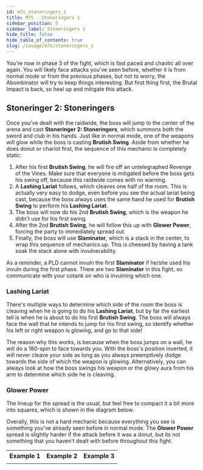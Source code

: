 ```yaml
---
id: m7s_stoneringers_1
title: M7S - Stoneringers 1
sidebar_position: 5
sidebar_label: Stoneringers 1
hide_title: false
hide_table_of_contents: true
slug: /savage/m7s/stoneringers_1
---
```


You're now in phase 3 of the fight, which is fast paced and chaotic all over again. You will likely face attacks you've seen before, whether it is from normal mode or from the previous phases, but not to worry, the Abombinator will try to keep things interesting. But first thing first, the <Raidwide>Brutal Impact</Raidwide> is back, so heal up and mitigate this attack. 

## Stoneringer 2: Stoneringers

Once you've dealt with the raidwide, the boss will jump to the center of the arena and cast <strong>Stoneringer 2: Stoneringers</strong>, which summons both the sword and club in his hands. Just like in normal mode, one of the weapons will glow while the boss is casting <strong>Brutish Swing</strong>. Aside from whether he does donut or chariot first, the sequence of this mechanic is completely static:
1. After his first <strong>Brutish Swing</strong>, he will fire off an untelegraphed <Raidwide>Revenge of the Vines</Raidwide>. Make sure that everyone is mitigated before the boss gets his swing off, because this raidwide comes with no warning.
2. A <strong>Lashing Lariat</strong> follows, which cleaves one half of the room. This is actually very easy to dodge, even before you see the actual lariat being cast, because the boss always uses the same hand he used for <strong>Brutish Swing</strong> to perform his <strong>Lashing Lariat</strong>.
3. The boss will now do his 2nd <strong>Brutish Swing</strong>, which is the weapon he didn't use for his first swing.
4. After the 2nd <strong>Brutish Swing</strong>, he will follow this up with <strong>Glower Power</strong>, forcing the party to immediately spread out.
5. Finally, the boss will use <strong>Slaminator</strong>, which is a stack in the center, to wrap this sequence of mechanics up. This is cheesed by having a tank soak the stack alone with invulnerability.

As a reminder, a PLD cannot invuln the first <strong>Slaminator</strong> if he/she used his invuln during the first phase. There are two <strong>Slaminator</strong> in this fight, so communicate with your cotank on who is invulning which one.

### Lashing Lariat

There's multiple ways to determine which side of the room the boss is cleaving when he is going to do his <strong>Lashing Lariat</strong>, but by far the earliest tell is when he is about to do his first <strong>Brutish Swing</strong>. The boss will always face the wall that he intends to jump for his first swing, so identify whether his left or right weapon is glowing, and go to that side!

<KittenAsset path='m7s/lashing_lariat_tell.png' wrapper='div' width='50%' />

The reason why this works, is because when the boss jumps on a wall, he will do a 180-spin to face towards you. With the boss's position inverted, it will never cleave your side as long as you always preemptively dodge towards the side of which the weapon is glowing. Alternatively, you can always look at how the boss swings his weapon or the glowy aura from his arm to determine which side he is cleaving.

<KittenAsset path='m7s/lashing_lariat.webm' wrapper='div' />

### Glower Power

The lineup for the spread is the usual, but feel free to compact it a bit more into squares, which is shown in the diagram below.

<KittenAsset path='m7s/phase3_glower_power_spread.png' wrapper='div' width='50%' />

Overally, this is not a hard mechanic because everything you see is something you've already seen before in normal mode. The <strong>Glower Power</strong> spread is slightly harder if the attack before it was a donut, but its not something that you haven't dealt with before throughout this fight.

<table>
    <tr>
        <th>Example 1<br /><Role role='D1' /></th>
        <th>Example 2<br /><Role role='H2' /></th>
        <th>Example 3<br /><Role role='D4' /></th>
    </tr>
    <tr>
        <td><KittenAsset path='m7s/stoneringers1_example1.webm' /></td>
        <td><KittenAsset path='m7s/stoneringers1_example2.webm' /></td>
        <td><KittenAsset path='m7s/stoneringers1_example3.webm' /></td>
    </tr>
</table>
